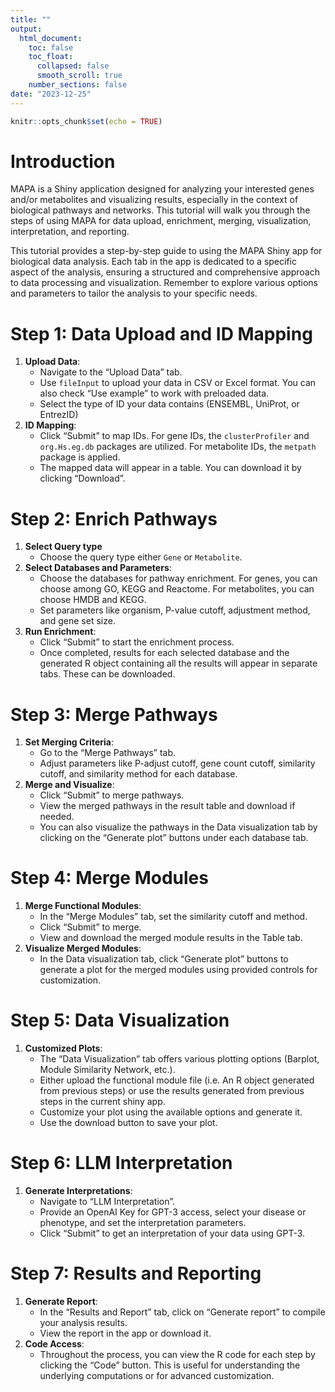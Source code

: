 ```yaml
---
title: ""
output: 
  html_document:
    toc: false
    toc_float:
      collapsed: false
      smooth_scroll: true
    number_sections: false
date: "2023-12-25"
---
```


```r
knitr::opts_chunk$set(echo = TRUE)
```

# Introduction

MAPA is a Shiny application designed for analyzing your interested genes and/or metabolites and visualizing results, especially in the context of biological pathways and networks. This tutorial will walk you through the steps of using MAPA for data upload, enrichment, merging, visualization, interpretation, and reporting.

This tutorial provides a step-by-step guide to using the MAPA Shiny app for biological data analysis. Each tab in the app is dedicated to a specific aspect of the analysis, ensuring a structured and comprehensive approach to data processing and visualization. Remember to explore various options and parameters to tailor the analysis to your specific needs.

# Step 1: Data Upload and ID Mapping

1. **Upload Data**:
   - Navigate to the "Upload Data" tab.
   - Use `fileInput` to upload your data in CSV or Excel format. You can also check "Use example" to work with preloaded data.
   - Select the type of ID your data contains (ENSEMBL, UniProt, or EntrezID)

2. **ID Mapping**:
   - Click "Submit" to map IDs. For gene IDs, the `clusterProfiler` and `org.Hs.eg.db` packages are utilized. For metabolite IDs, the `metpath` package is applied.
   - The mapped data will appear in a table. You can download it by clicking "Download".

# Step 2: Enrich Pathways

1. **Select Query type**
   - Choose the query type either `Gene` or `Metabolite`.
   
2. **Select Databases and Parameters**:
   - Choose the databases for pathway enrichment. For genes, you can choose among GO, KEGG and Reactome. For metabolites, you can choose HMDB and KEGG.
   - Set parameters like organism, P-value cutoff, adjustment method, and gene set size.

3. **Run Enrichment**:
   - Click "Submit" to start the enrichment process.
   - Once completed, results for each selected database and the generated R object containing all the results will appear in separate tabs. These can be downloaded.

# Step 3: Merge Pathways

1. **Set Merging Criteria**:
   - Go to the "Merge Pathways" tab.
   - Adjust parameters like P-adjust cutoff, gene count cutoff, similarity cutoff, and similarity method for each database.

2. **Merge and Visualize**:
   - Click "Submit" to merge pathways.
   - View the merged pathways in the result table and download if needed.
   - You can also visualize the pathways in the Data visualization tab by clicking on the “Generate plot” buttons under each database tab.

# Step 4: Merge Modules

1. **Merge Functional Modules**:
   - In the "Merge Modules" tab, set the similarity cutoff and method.
   - Click "Submit" to merge.
   - View and download the merged module results in the Table tab.

2. **Visualize Merged Modules**:
   - In the Data visualization tab, click “Generate plot” buttons to generate a plot for the merged modules using provided controls for customization.

# Step 5: Data Visualization

1. **Customized Plots**:
   - The "Data Visualization" tab offers various plotting options (Barplot, Module Similarity Network, etc.).
   - Either upload the functional module file (i.e. An R object generated from previous steps) or use the results generated from previous steps in the current shiny app.
   - Customize your plot using the available options and generate it.
   - Use the download button to save your plot.

# Step 6: LLM Interpretation

1. **Generate Interpretations**:
   - Navigate to "LLM Interpretation".
   - Provide an OpenAI Key for GPT-3 access, select your disease or phenotype, and set the interpretation parameters.
   - Click "Submit" to get an interpretation of your data using GPT-3.

# Step 7: Results and Reporting

1. **Generate Report**:
   - In the "Results and Report" tab, click on "Generate report" to compile your analysis results.
   - View the report in the app or download it.

2. **Code Access**:
   - Throughout the process, you can view the R code for each step by clicking the "Code" button. This is useful for understanding the underlying computations or for advanced customization.


